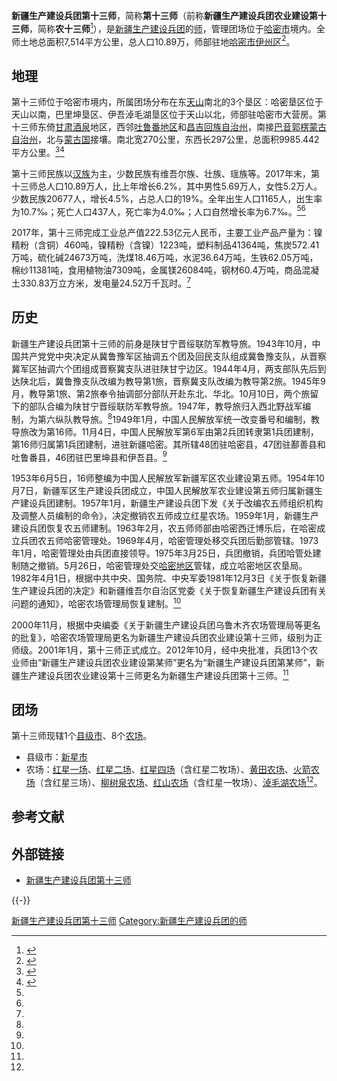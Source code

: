 {{Infobox PRCG
|机构名称=新疆生产建设兵团第十三师
|标志1=National Emblem of the People's Republic of China (2).svg
|职位1=党委书记
|人员1=
|职位2=师长
|人员2=鄂宏达
|上级机构= [[新疆生产建设兵团|新疆生产建设兵团]]
|中共本级 = 中国共产党新疆生产建设兵团第十三师委员会
|本级纪检= 中国共产党新疆生产建设兵团第十三师纪律检查委员会
|本级监察= 新疆生产建设兵团第十三师监察委员会
|机构类型= 新疆生产建设兵团的师
|行政级别= 副地厅级
|成立时间= 1982年
|场所1= 师部
|地址1= [[新疆维吾尔自治区|新疆维吾尔自治区]][[哈密市|哈密市]][[伊州区|伊州区]]
|官网= {{URL|http://www.btnsss.gov.cn/}}
}}

'''新疆生产建设兵团第十三师'''，简称'''第十三师'''（前称'''新疆生产建设兵团农业建设第十三师'''，简称'''农十三师'''<ref>{{cite web|title=新疆生产建设兵团农业师更名揭牌|url=http://www.chinadaily.com.cn/dfpd/xj/bwzg/2012-12/25/content_16053070.htm|accessdate=2021-04-07|date=2012-12-25|publisher=中国日报网|archive-url=https://web.archive.org/web/20200910100202/https://www.chinadaily.com.cn/dfpd/xj/bwzg/2012-12/25/content_16053070.htm|archive-date=2020-09-10|dead-url=no}}</ref>），是[[新疆生产建设兵团|新疆生产建设兵团]]的[[师_(军队)|师]]，管理团场位于[[哈密市|哈密市]]境内。全师土地总面积7,514平方公里，总人口10.89万，师部驻地[[哈密市|哈密市]][[伊州区|伊州区]]<ref>{{Cite journal|title=新疆生产建设兵团分布图|author=新疆生产建设兵团年鉴编辑委员会|journal=兵团年鉴|publisher=新疆生产建设兵团年鉴社|doi=10.42437/y.cnki.yxjsc.2021.000007|year=2020|location=乌鲁木齐|page=7-8|issn=1671-3338}}</ref>。

== 地理 ==
第十三师位于哈密市境内，所属团场分布在东[[天山山脉|天山]]南北的3个垦区：哈密垦区位于天山以南，巴里坤垦区、伊吾淖毛湖垦区位于天山以北，师部驻哈密市大营房。第十三师东倚[[甘肃省|甘肃]][[酒泉市|酒泉]]地区，西邻[[吐鲁番地区|吐鲁番地区]]和[[昌吉回族自治州|昌吉回族自治州]]，南接[[巴音郭楞蒙古自治州|巴音郭楞蒙古自治州]]，北与[[蒙古国|蒙古国]]接壤。南北宽270公里，东西长297公里，总面积9985.442平方公里。<ref name="xjbt">{{cite web|title=第十三师|url=http://www.xjbt.gov.cn/c/2018-06-26/508054.shtml|accessdate=2020-08-28|date=2018-06-26|publisher=新疆生产建设兵团|archive-url=https://web.archive.org/web/20210116025421/http://www.xjbt.gov.cn/c/2018-06-26/508054.shtml|archive-date=2021-01-16|dead-url=no}}</ref><ref name="zw">{{cite web|title=新疆生产建设兵团第十三师|url=http://www.btnsss.gov.cn/zjtssss/sssgk/30948.htm|accessdate=2020-08-28|date=2018-12-15|publisher=第十三师政务网|archive-url=https://web.archive.org/web/20190126100721/http://www.btnsss.gov.cn/zjtssss/sssgk/30948.htm|archive-date=2019-01-26|dead-url=no}}</ref>

第十三师民族以[[汉族|汉族]]为主，少数民族有维吾尔族、壮族、瑶族等。2017年末，第十三师总人口10.89万人，比上年增长6.2%，其中男性5.69万人，女性5.2万人。少数民族20677人，增长4.5%，占总人口的19%。全年出生人口1165人，出生率为10.7‰；死亡人口437人，死亡率为4.0‰；人口自然增长率为6.7‰。<ref name="xjbt" /><ref name="zw" />

2017年，第十三师完成工业总产值222.53亿元人民币，主要工业产品产量为：镍精粉（含铜）460吨，镍精粉（含镍）1223吨，塑料制品41364吨，焦炭572.41万吨，硫化碱24673万吨，洗煤18.46万吨，水泥36.64万吨，生铁62.05万吨，棉纱11381吨，食用植物油7309吨，金属镁26084吨，钢材60.4万吨，商品混凝土330.83万立方米，发电量24.52万千瓦时。<ref name="xjbt" />

== 历史 ==
新疆生产建设兵团第十三师的前身是陕甘宁晋绥联防军教导旅。1943年10月，中国共产党党中央决定从冀鲁豫军区抽调五个团及回民支队组成冀鲁豫支队，从晋察冀军区抽调六个团组成晋察冀支队进驻陕甘宁边区。1944年4月，两支部队先后到达陕北后，冀鲁豫支队改编为教导第1旅，晋察冀支队改编为教导第2旅。1945年9月，教导第1旅、第2旅奉令抽调部分部队开赴东北、华北。10月10日，两个旅留下的部队合编为陕甘宁晋绥联防军教导旅。1947年，教导旅归入西北野战军编制，为第六纵队教导旅。<ref name="xjbt" />1949年1月，中国人民解放军统一改变番号和编制，教导旅改为第16师。11月4日，中国人民解放军第6军由第2兵团转隶第1兵团建制，第16师归属第1兵团建制，进驻新疆哈密。其所辖48团驻哈密县，47团驻鄯善县和吐鲁番县，46团驻巴里坤县和伊吾县。<ref name="zw" />

1953年6月5日，16师整编为中国人民解放军新疆军区农业建设第五师。1954年10月7日，新疆军区生产建设兵团成立，中国人民解放军农业建设第五师归属新疆生产建设兵团建制。1957年1月，新疆生产建设兵团下发《关于改编农五师组织机构及调整人员编制的命令》，决定撤销农五师成立红星农场。1959年1月，新疆生产建设兵团恢复农五师建制。1963年2月，农五师师部由哈密西迁博乐后，在哈密成立兵团农五师哈密管理处。1969年4月，哈密管理处移交兵团后勤部管辖。1973年1月，哈密管理处由兵团直接领导。1975年3月25日，兵团撤销，兵团哈管处建制随之撤销。5月26日，哈密管理处交[[哈密地区|哈密地区]]管辖，成立哈密地区农垦局。1982年4月1日，根据中共中央、国务院、中央军委1981年12月3日《关于恢复新疆生产建设兵团的决定》和新疆维吾尔自治区党委《关于恢复新疆生产建设兵团有关问题的通知》，哈密农场管理局恢复建制。<ref name="zw" />

2000年11月，根据中央编委《关于新疆生产建设兵团乌鲁木齐农场管理局等更名的批复》，哈密农场管理局更名为新疆生产建设兵团农业建设第十三师，级别为正师级。2001年1月，第十三师正式成立。2012年10月，经中央批准，兵团13个农业师由“新疆生产建设兵团农业建设第某师”更名为“新疆生产建设兵团第某师”，新疆生产建设兵团农业建设第十三师更名为新疆生产建设兵团第十三师。<ref name="zw" />

== 团场 ==
第十三师现辖1个[[县级市|县级市]]、8个[[农场|农场]]。

* 县级市：[[新星市|新星市]]
* 农场：[[新疆生产建设兵团第十三师红星一场|红星一场]]、[[新疆生产建设兵团第十三师红星二场|红星二场]]、[[新疆生产建设兵团第十三师红星四场|红星四场]]（含红星二牧场）、[[新疆生产建设兵团第十三师黄田农场|黄田农场]]、[[新疆生产建设兵团第十三师火箭农场|火箭农场]]（含红星三场）、[[新疆生产建设兵团第十三师柳树泉农场|柳树泉农场]]、[[新疆生产建设兵团第十三师红山农场|红山农场]]（含红星一牧场）、[[新疆生产建设兵团第十三师淖毛湖农场|淖毛湖农场]]<ref name="zw" />。

== 参考文献 ==
{{Reflist}}

== 外部链接 ==
* [http://www.btnsss.gov.cn/ 新疆生产建设兵团第十三师]{{Wayback|url=http://www.btnsss.gov.cn/ |date=20210225083110 }}

{{-}}
{{新疆生产建设兵团第十三师}}
{{新疆生产建设兵团}}

[[Category:新疆生产建设兵团第十三师|]]
[[Category:新疆生产建设兵团的师|Category:新疆生产建设兵团的师]]